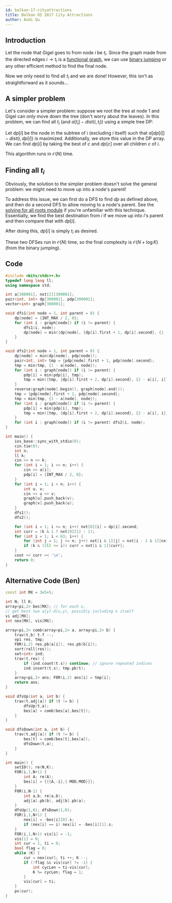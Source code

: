 ```yaml
---
id: balkan-17-cityattractions
title: Balkan OI 2017 City Attractions
author: Andi Qu
---
```


## Introduction

Let the node that Gigel goes to from node $i$ be $t_i$. Since the graph made from the directed edges $i \rightarrow t_i$ is a [functional graph](/silver/func-graphs), we can use [binary jumping](/plat/binjump) or any other efficient method to find the final node.

Now we only need to find all $t_i$ and we are done! However, this isn't as straightforward as it sounds...

## A simpler problem

Let's consider a simpler problem: suppose we root the tree at node $1$ and Gigel can only move down the tree (don't worry about the leaves). In this problem, we can find all $t_i$ (and $a[t_i] - dist(i, t_i)$) using a simple tree DP:

Let $dp[i]$ be the node in the subtree of $i$ (excluding $i$ itself) such that $a[dp[i]] - dist(i, dp[i])$ is maximized. Additionally, we store this value in the DP array. We can find $dp[i]$ by taking the best of $c$ and $dp[c]$ over all children $c$ of $i$.

This algorithm runs in $\mathcal{O}(N)$ time.

## Finding all $t_i$

Obviously, the solution to the simpler problem doesn't solve the general problem: we might need to move up into a node's parent!

To address this issue, we can first do a DFS to find $dp$ as defined above, and then do a second DFS to allow moving to a node's parent. See the [solving for all roots module](/gold/all-roots) if you're unfamiliar with this technique. Essentially, we find the best destination from $i$ if we move up into $i$'s parent and then compare that with $dp[i]$.

After doing this, $dp[i]$ is simply $t_i$ as desired.

These two DFSes run in $\mathcal{O}(N)$ time, so the final complexity is $\mathcal{O}(N + \log K)$ (from the binary jumping).

## Code

```cpp
#include <bits/stdc++.h>
typedef long long ll;
using namespace std;

int a[300001], nxt[2][300001];
pair<int, int> dp[300001], pdp[300001];
vector<int> graph[300001];

void dfs1(int node = 1, int parent = 0) {
    dp[node] = {INT_MAX / 2, 0};
    for (int i : graph[node]) if (i != parent) {
        dfs1(i, node);
        dp[node] = min({dp[node], {dp[i].first + 1, dp[i].second}, {1 - a[i], i}});
    }
}

void dfs2(int node = 1, int parent = 0) {
    dp[node] = min(dp[node], pdp[node]);
    pair<int, int> tmp = {pdp[node].first + 1, pdp[node].second};
    tmp = min(tmp, {1 - a[node], node});
    for (int i : graph[node]) if (i != parent) {
        pdp[i] = min(pdp[i], tmp);
        tmp = min({tmp, {dp[i].first + 2, dp[i].second}, {2 - a[i], i}});
    }
    reverse(graph[node].begin(), graph[node].end());
    tmp = {pdp[node].first + 1, pdp[node].second};
    tmp = min(tmp, {1 - a[node], node});
    for (int i : graph[node]) if (i != parent) {
        pdp[i] = min(pdp[i], tmp);
        tmp = min({tmp, {dp[i].first + 2, dp[i].second}, {2 - a[i], i}});
    }
    for (int i : graph[node]) if (i != parent) dfs2(i, node);
}

int main() {
    ios_base::sync_with_stdio(0);
    cin.tie(0);
    int n;
    ll k;
    cin >> n >> k;
    for (int i = 1; i <= n; i++) {
        cin >> a[i];
        pdp[i] = {INT_MAX / 2, 0};
    }
    for (int i = 1; i < n; i++) {
        int u, v;
        cin >> u >> v;
        graph[u].push_back(v);
        graph[v].push_back(u);
    }
    dfs1();
    dfs2();

    for (int i = 1; i <= n; i++) nxt[0][i] = dp[i].second;
    int curr = (k & 1 ? nxt[0][1] : 1);
    for (int i = 1; i < 63; i++) {
        for (int j = 1; j <= n; j++) nxt[i & 1][j] = nxt[i - 1 & 1][nxt[i - 1 & 1][j]];
        if (k & (1ll << i)) curr = nxt[i & 1][curr];
    }
    cout << curr << '\n';
    return 0;
}
```

## Alternative Code (Ben)

```cpp
const int MX = 3e5+5;

int N; ll K;
array<pi,2> bes[MX]; // for each x,
// get best two a[y]-d(x,y), possibly including x itself
vi adj[MX];
int nex[MX], vis[MX];

array<pi,2> comb(array<pi,2> a, array<pi,2> b) {
    trav(t,b) t.f --;
    vpi res, tmp; 
    F0R(i,2) res.pb(a[i]), res.pb(b[i]);
    sort(rall(res));
    set<int> ind;
    trav(t,res) {
        if (ind.count(t.s)) continue; // ignore repeated indices
        ind.insert(t.s); tmp.pb(t);
    }
    array<pi,2> ans; F0R(i,2) ans[i] = tmp[i];
    return ans;
}

void dfsUp(int a, int b) {
    trav(t,adj[a]) if (t != b) {
        dfsUp(t,a);
        bes[a] = comb(bes[a],bes[t]);
    }
}

void dfsDown(int a, int b) {
    trav(t,adj[a]) if (t != b) {
        bes[t] = comb(bes[t],bes[a]);
        dfsDown(t,a);
    }
}

int main() {
    setIO(); re(N,K);
    FOR(i,1,N+1) {
        int A; re(A);
        bes[i] = {{{A,-i},{-MOD,MOD}}};
    }
    F0R(i,N-1) {
        int a,b; re(a,b);
        adj[a].pb(b), adj[b].pb(a);
    }
    dfsUp(1,0); dfsDown(1,0);
    FOR(i,1,N+1) {
        nex[i] = -bes[i][0].s;
        if (nex[i] == i) nex[i] = -bes[i][1].s;
    }
    FOR(i,1,N+1) vis[i] = -1;
    vis[1] = 0;
    int cur = 1, ti = 0;
    bool flag = 0;
    while (K) {
        cur = nex[cur]; ti ++; K --;
        if (!flag && vis[cur] != -1) {
            int cycLen = ti-vis[cur];
            K %= cycLen; flag = 1;
        }
        vis[cur] = ti;
    }
    ps(cur);
}
```